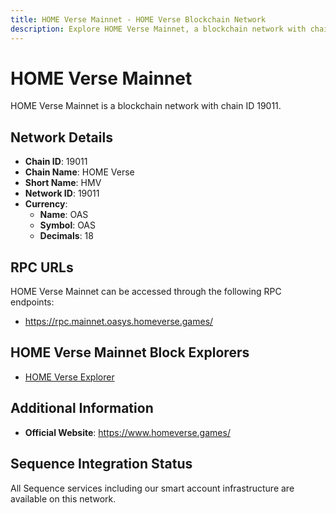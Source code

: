 ```yaml
--- 
title: HOME Verse Mainnet - HOME Verse Blockchain Network
description: Explore HOME Verse Mainnet, a blockchain network with chain ID 19011. Learn about its native currency, OAS, and how to interact with the network.
---
```


# HOME Verse Mainnet

HOME Verse Mainnet is a blockchain network with chain ID 19011.

## Network Details

- **Chain ID**: 19011
- **Chain Name**: HOME Verse
- **Short Name**: HMV
- **Network ID**: 19011
- **Currency**: 
  - **Name**: OAS
  - **Symbol**: OAS
  - **Decimals**: 18

## RPC URLs

HOME Verse Mainnet can be accessed through the following RPC endpoints:

- https://rpc.mainnet.oasys.homeverse.games/

## HOME Verse Mainnet Block Explorers

- [HOME Verse Explorer](https://explorer.oasys.homeverse.games)

## Additional Information

- **Official Website**: https://www.homeverse.games/

## Sequence Integration Status

All Sequence services including our smart account infrastructure are available on this network.
